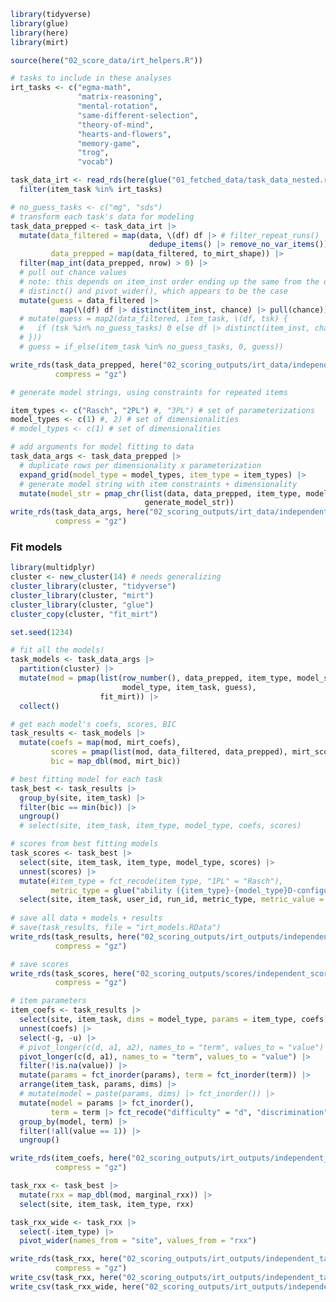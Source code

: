 ```r
library(tidyverse)
library(glue)
library(here)
library(mirt)

source(here("02_score_data/irt_helpers.R"))

# tasks to include in these analyses
irt_tasks <- c("egma-math",
               "matrix-reasoning",
               "mental-rotation",
               "same-different-selection",
               "theory-of-mind",
               "hearts-and-flowers",
               "memory-game",
               "trog",
               "vocab")

task_data_irt <- read_rds(here(glue("01_fetched_data/task_data_nested.rds"))) |>
  filter(item_task %in% irt_tasks)
```

```r
# no_guess_tasks <- c("mg", "sds")
# transform each task's data for modeling
task_data_prepped <- task_data_irt |>
  mutate(data_filtered = map(data, \(df) df |> # filter_repeat_runs() |>
                               dedupe_items() |> remove_no_var_items()),
         data_prepped = map(data_filtered, to_mirt_shape)) |>
  filter(map_int(data_prepped, nrow) > 0) |>
  # pull out chance values
  # note: this depends on item_inst order ending up the same from the outputs of
  # distinct() and pivot_wider(), which appears to be the case
  mutate(guess = data_filtered |>
           map(\(df) df |> distinct(item_inst, chance) |> pull(chance)))
  # mutate(guess = map2(data_filtered, item_task, \(df, tsk) {
  #   if (tsk %in% no_guess_tasks) 0 else df |> distinct(item_inst, chance) |> pull(chance)
  # }))
  # guess = if_else(item_task %in% no_guess_tasks, 0, guess))

write_rds(task_data_prepped, here("02_scoring_outputs/irt_data/independent_task_data_prepped.rds"),
          compress = "gz")
```

```r
# generate model strings, using constraints for repeated items

item_types <- c("Rasch", "2PL") #, "3PL") # set of parameterizations
model_types <- c(1) #, 2) # set of dimensionalities
# model_types <- c(1) # set of dimensionalities

# add arguments for model fitting to data
task_data_args <- task_data_prepped |>
  # duplicate rows per dimensionality x parameterization
  expand_grid(model_type = model_types, item_type = item_types) |>
  # generate model string with item constraints + dimensionality
  mutate(model_str = pmap_chr(list(data, data_prepped, item_type, model_type),
                              generate_model_str))
write_rds(task_data_args, here("02_scoring_outputs/irt_data/independent_task_data_args.rds"),
          compress = "gz")
```

### Fit models

```r
library(multidplyr)
cluster <- new_cluster(14) # needs generalizing
cluster_library(cluster, "tidyverse")
cluster_library(cluster, "mirt")
cluster_library(cluster, "glue")
cluster_copy(cluster, "fit_mirt")

set.seed(1234)

# fit all the models!
task_models <- task_data_args |>
  partition(cluster) |>
  mutate(mod = pmap(list(row_number(), data_prepped, item_type, model_str,
                         model_type, item_task, guess),
                    fit_mirt)) |>
  collect()

# get each model's coefs, scores, BIC
task_results <- task_models |>
  mutate(coefs = map(mod, mirt_coefs),
         scores = pmap(list(mod, data_filtered, data_prepped), mirt_scores),
         bic = map_dbl(mod, mirt_bic))

# best fitting model for each task
task_best <- task_results |>
  group_by(site, item_task) |>
  filter(bic == min(bic)) |>
  ungroup()
  # select(site, item_task, item_type, model_type, coefs, scores)

# scores from best fitting models
task_scores <- task_best |>
  select(site, item_task, item_type, model_type, scores) |>
  unnest(scores) |>
  mutate(#item_type = fct_recode(item_type, "1PL" = "Rasch"),
         metric_type = glue("ability ({item_type}-{model_type}D-configural)")) |>
  select(site, item_task, user_id, run_id, metric_type, metric_value = ability)
  
# save all data + models + results
# save(task_results, file = "irt_models.RData")
write_rds(task_results, here("02_scoring_outputs/irt_outputs/independent_task_results.rds"),
          compress = "gz")

# save scores
write_rds(task_scores, here("02_scoring_outputs/scores/independent_scores.rds"),
          compress = "gz")
```

```r
# item parameters
item_coefs <- task_results |>
  select(site, item_task, dims = model_type, params = item_type, coefs) |>
  unnest(coefs) |>
  select(-g, -u) |>
  # pivot_longer(c(d, a1, a2), names_to = "term", values_to = "value") |>
  pivot_longer(c(d, a1), names_to = "term", values_to = "value") |>
  filter(!is.na(value)) |>
  mutate(params = fct_inorder(params), term = fct_inorder(term)) |>
  arrange(item_task, params, dims) |>
  # mutate(model = paste(params, dims) |> fct_inorder()) |>
  mutate(model = params |> fct_inorder(),
         term = term |> fct_recode("difficulty" = "d", "discrimination" = "a1")) |>
  group_by(model, term) |>
  filter(!all(value == 1)) |>
  ungroup()

write_rds(item_coefs, here("02_scoring_outputs/irt_outputs/independent_item_coefs.rds"),
          compress = "gz")
```

```r
task_rxx <- task_best |>
  mutate(rxx = map_dbl(mod, marginal_rxx)) |>
  select(site, item_task, item_type, rxx)

task_rxx_wide <- task_rxx |> 
  select(-item_type) |> 
  pivot_wider(names_from = "site", values_from = "rxx") 

write_rds(task_rxx, here("02_scoring_outputs/irt_outputs/independent_task_rxx.rds"),
          compress = "gz")
write_csv(task_rxx, here("02_scoring_outputs/irt_outputs/independent_task_rxx.csv"))
write_csv(task_rxx_wide, here("02_scoring_outputs/irt_outputs/independent_task_rxx_wide.csv"))
```
